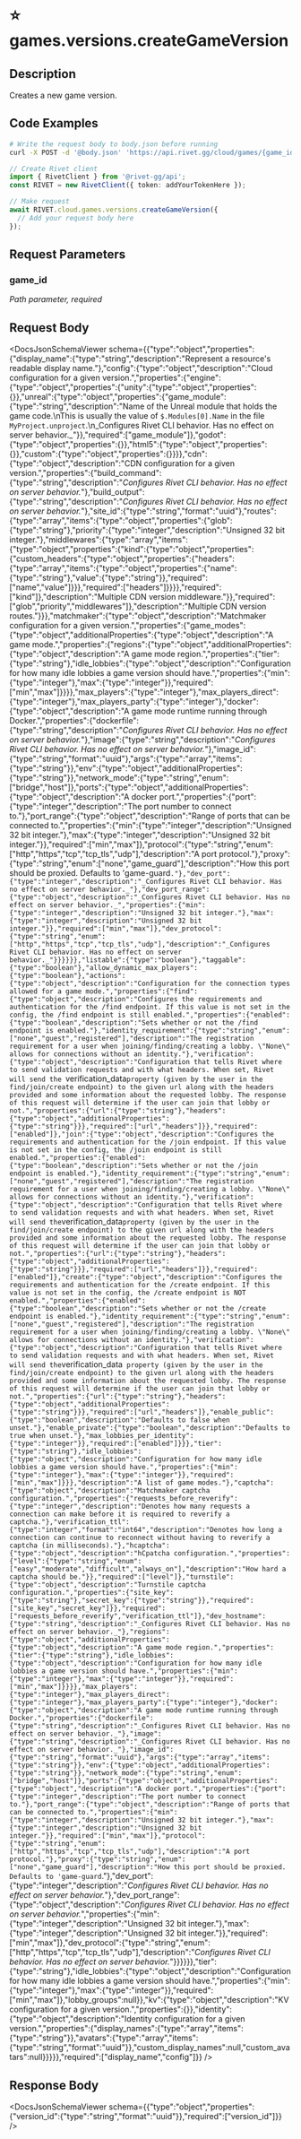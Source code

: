 

# ⭐️ games.versions.createGameVersion

## Description

Creates a new game version.


## Code Examples

<CodeGroup title='Request' tag='POST' label='https://api.rivet.gg/cloud/games/{game_id}/versions'>

```bash {{ title: 'cURL' }}
# Write the request body to body.json before running
curl -X POST -d '@body.json' 'https://api.rivet.gg/cloud/games/{game_id}/versions'
```

```ts
// Create Rivet client
import { RivetClient } from '@rivet-gg/api';
const RIVET = new RivetClient({ token: addYourTokenHere });

// Make request
await RIVET.cloud.games.versions.createGameVersion({
  // Add your request body here
});
```

</CodeGroup>


## Request Parameters


### game_id

_Path parameter, required_





## Request Body

<DocsJsonSchemaViewer schema={{"type":"object","properties":{"display_name":{"type":"string","description":"Represent a resource's readable display name."},"config":{"type":"object","description":"Cloud configuration for a given version.","properties":{"engine":{"type":"object","properties":{"unity":{"type":"object","properties":{}},"unreal":{"type":"object","properties":{"game_module":{"type":"string","description":"Name of the Unreal module that holds the game code.\nThis is usually the value of `$.Modules[0].Name` in the file `MyProject.unproject`.\n_Configures Rivet CLI behavior. Has no effect on server behavior._"}},"required":["game_module"]},"godot":{"type":"object","properties":{}},"html5":{"type":"object","properties":{}},"custom":{"type":"object","properties":{}}}},"cdn":{"type":"object","description":"CDN configuration for a given version.","properties":{"build_command":{"type":"string","description":"_Configures Rivet CLI behavior. Has no effect on server behavior._"},"build_output":{"type":"string","description":"_Configures Rivet CLI behavior. Has no effect on server behavior._"},"site_id":{"type":"string","format":"uuid"},"routes":{"type":"array","items":{"type":"object","properties":{"glob":{"type":"string"},"priority":{"type":"integer","description":"Unsigned 32 bit integer."},"middlewares":{"type":"array","items":{"type":"object","properties":{"kind":{"type":"object","properties":{"custom_headers":{"type":"object","properties":{"headers":{"type":"array","items":{"type":"object","properties":{"name":{"type":"string"},"value":{"type":"string"}},"required":["name","value"]}}},"required":["headers"]}}}},"required":["kind"]},"description":"Multiple CDN version middleware."}},"required":["glob","priority","middlewares"]},"description":"Multiple CDN version routes."}}},"matchmaker":{"type":"object","description":"Matchmaker configuration for a given version.","properties":{"game_modes":{"type":"object","additionalProperties":{"type":"object","description":"A game mode.","properties":{"regions":{"type":"object","additionalProperties":{"type":"object","description":"A game mode region.","properties":{"tier":{"type":"string"},"idle_lobbies":{"type":"object","description":"Configuration for how many idle lobbies a game version should have.","properties":{"min":{"type":"integer"},"max":{"type":"integer"}},"required":["min","max"]}}}},"max_players":{"type":"integer"},"max_players_direct":{"type":"integer"},"max_players_party":{"type":"integer"},"docker":{"type":"object","description":"A game mode runtime running through Docker.","properties":{"dockerfile":{"type":"string","description":"_Configures Rivet CLI behavior. Has no effect on server behavior._"},"image":{"type":"string","description":"_Configures Rivet CLI behavior. Has no effect on server behavior._"},"image_id":{"type":"string","format":"uuid"},"args":{"type":"array","items":{"type":"string"}},"env":{"type":"object","additionalProperties":{"type":"string"}},"network_mode":{"type":"string","enum":["bridge","host"]},"ports":{"type":"object","additionalProperties":{"type":"object","description":"A docker port.","properties":{"port":{"type":"integer","description":"The port number to connect to."},"port_range":{"type":"object","description":"Range of ports that can be connected to.","properties":{"min":{"type":"integer","description":"Unsigned 32 bit integer."},"max":{"type":"integer","description":"Unsigned 32 bit integer."}},"required":["min","max"]},"protocol":{"type":"string","enum":["http","https","tcp","tcp_tls","udp"],"description":"A port protocol."},"proxy":{"type":"string","enum":["none","game_guard"],"description":"How this port should be proxied. Defaults to 'game-guard`."},"dev_port":{"type":"integer","description":"_Configures Rivet CLI behavior. Has no effect on server behavior._"},"dev_port_range":{"type":"object","description":"_Configures Rivet CLI behavior. Has no effect on server behavior._","properties":{"min":{"type":"integer","description":"Unsigned 32 bit integer."},"max":{"type":"integer","description":"Unsigned 32 bit integer."}},"required":["min","max"]},"dev_protocol":{"type":"string","enum":["http","https","tcp","tcp_tls","udp"],"description":"_Configures Rivet CLI behavior. Has no effect on server behavior._"}}}}}},"listable":{"type":"boolean"},"taggable":{"type":"boolean"},"allow_dynamic_max_players":{"type":"boolean"},"actions":{"type":"object","description":"Configuration for the connection types allowed for a game mode.","properties":{"find":{"type":"object","description":"Configures the requirements and authentication for the /find endpoint. If this value is not set in the config, the /find endpoint is still enabled.","properties":{"enabled":{"type":"boolean","description":"Sets whether or not the /find endpoint is enabled."},"identity_requirement":{"type":"string","enum":["none","guest","registered"],"description":"The registration requirement for a user when joining/finding/creating a lobby. \"None\" allows for connections without an identity."},"verification":{"type":"object","description":"Configuration that tells Rivet where to send validation requests and with what headers. When set, Rivet will send the `verification_data` property (given by the user in the find/join/create endpoint) to the given url along with the headers provided and some information about the requested lobby. The response of this request will determine if the user can join that lobby or not.","properties":{"url":{"type":"string"},"headers":{"type":"object","additionalProperties":{"type":"string"}}},"required":["url","headers"]}},"required":["enabled"]},"join":{"type":"object","description":"Configures the requirements and authentication for the /join endpoint. If this value is not set in the config, the /join endpoint is still enabled.","properties":{"enabled":{"type":"boolean","description":"Sets whether or not the /join endpoint is enabled."},"identity_requirement":{"type":"string","enum":["none","guest","registered"],"description":"The registration requirement for a user when joining/finding/creating a lobby. \"None\" allows for connections without an identity."},"verification":{"type":"object","description":"Configuration that tells Rivet where to send validation requests and with what headers. When set, Rivet will send the `verification_data` property (given by the user in the find/join/create endpoint) to the given url along with the headers provided and some information about the requested lobby. The response of this request will determine if the user can join that lobby or not.","properties":{"url":{"type":"string"},"headers":{"type":"object","additionalProperties":{"type":"string"}}},"required":["url","headers"]}},"required":["enabled"]},"create":{"type":"object","description":"Configures the requirements and authentication for the /create endpoint. If this value is not set in the config, the /create endpoint is NOT enabled.","properties":{"enabled":{"type":"boolean","description":"Sets whether or not the /create endpoint is enabled."},"identity_requirement":{"type":"string","enum":["none","guest","registered"],"description":"The registration requirement for a user when joining/finding/creating a lobby. \"None\" allows for connections without an identity."},"verification":{"type":"object","description":"Configuration that tells Rivet where to send validation requests and with what headers. When set, Rivet will send the `verification_data` property (given by the user in the find/join/create endpoint) to the given url along with the headers provided and some information about the requested lobby. The response of this request will determine if the user can join that lobby or not.","properties":{"url":{"type":"string"},"headers":{"type":"object","additionalProperties":{"type":"string"}}},"required":["url","headers"]},"enable_public":{"type":"boolean","description":"Defaults to false when unset."},"enable_private":{"type":"boolean","description":"Defaults to true when unset."},"max_lobbies_per_identity":{"type":"integer"}},"required":["enabled"]}}},"tier":{"type":"string"},"idle_lobbies":{"type":"object","description":"Configuration for how many idle lobbies a game version should have.","properties":{"min":{"type":"integer"},"max":{"type":"integer"}},"required":["min","max"]}}},"description":"A list of game modes."},"captcha":{"type":"object","description":"Matchmaker captcha configuration.","properties":{"requests_before_reverify":{"type":"integer","description":"Denotes how many requests a connection can make before it is required to reverify a captcha."},"verification_ttl":{"type":"integer","format":"int64","description":"Denotes how long a connection can continue to reconnect without having to reverify a captcha (in milliseconds)."},"hcaptcha":{"type":"object","description":"hCpatcha configuration.","properties":{"level":{"type":"string","enum":["easy","moderate","difficult","always_on"],"description":"How hard a captcha should be."}},"required":["level"]},"turnstile":{"type":"object","description":"Turnstile captcha configuration.","properties":{"site_key":{"type":"string"},"secret_key":{"type":"string"}},"required":["site_key","secret_key"]}},"required":["requests_before_reverify","verification_ttl"]},"dev_hostname":{"type":"string","description":"_Configures Rivet CLI behavior. Has no effect on server behavior._"},"regions":{"type":"object","additionalProperties":{"type":"object","description":"A game mode region.","properties":{"tier":{"type":"string"},"idle_lobbies":{"type":"object","description":"Configuration for how many idle lobbies a game version should have.","properties":{"min":{"type":"integer"},"max":{"type":"integer"}},"required":["min","max"]}}}},"max_players":{"type":"integer"},"max_players_direct":{"type":"integer"},"max_players_party":{"type":"integer"},"docker":{"type":"object","description":"A game mode runtime running through Docker.","properties":{"dockerfile":{"type":"string","description":"_Configures Rivet CLI behavior. Has no effect on server behavior._"},"image":{"type":"string","description":"_Configures Rivet CLI behavior. Has no effect on server behavior._"},"image_id":{"type":"string","format":"uuid"},"args":{"type":"array","items":{"type":"string"}},"env":{"type":"object","additionalProperties":{"type":"string"}},"network_mode":{"type":"string","enum":["bridge","host"]},"ports":{"type":"object","additionalProperties":{"type":"object","description":"A docker port.","properties":{"port":{"type":"integer","description":"The port number to connect to."},"port_range":{"type":"object","description":"Range of ports that can be connected to.","properties":{"min":{"type":"integer","description":"Unsigned 32 bit integer."},"max":{"type":"integer","description":"Unsigned 32 bit integer."}},"required":["min","max"]},"protocol":{"type":"string","enum":["http","https","tcp","tcp_tls","udp"],"description":"A port protocol."},"proxy":{"type":"string","enum":["none","game_guard"],"description":"How this port should be proxied. Defaults to 'game-guard`."},"dev_port":{"type":"integer","description":"_Configures Rivet CLI behavior. Has no effect on server behavior._"},"dev_port_range":{"type":"object","description":"_Configures Rivet CLI behavior. Has no effect on server behavior._","properties":{"min":{"type":"integer","description":"Unsigned 32 bit integer."},"max":{"type":"integer","description":"Unsigned 32 bit integer."}},"required":["min","max"]},"dev_protocol":{"type":"string","enum":["http","https","tcp","tcp_tls","udp"],"description":"_Configures Rivet CLI behavior. Has no effect on server behavior._"}}}}}},"tier":{"type":"string"},"idle_lobbies":{"type":"object","description":"Configuration for how many idle lobbies a game version should have.","properties":{"min":{"type":"integer"},"max":{"type":"integer"}},"required":["min","max"]},"lobby_groups":null}},"kv":{"type":"object","description":"KV configuration for a given version.","properties":{}},"identity":{"type":"object","description":"Identity configuration for a given version.","properties":{"display_names":{"type":"array","items":{"type":"string"}},"avatars":{"type":"array","items":{"type":"string","format":"uuid"}},"custom_display_names":null,"custom_avatars":null}}}}},"required":["display_name","config"]}} />


## Response Body

<DocsJsonSchemaViewer schema={{"type":"object","properties":{"version_id":{"type":"string","format":"uuid"}},"required":["version_id"]}} />


